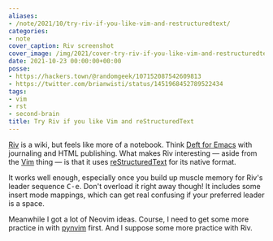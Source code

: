 ```yaml
---
aliases:
- /note/2021/10/try-riv-if-you-like-vim-and-restructuredtext/
categories:
- note
cover_caption: Riv screenshot
cover_image: /img/2021/cover-try-riv-if-you-like-vim-and-restructuredtext.png
date: 2021-10-23 00:00:00+00:00
posse:
- https://hackers.town/@randomgeek/107152087542609813
- https://twitter.com/brianwisti/status/1451968452789522434
tags:
- vim
- rst
- second-brain
title: Try Riv if you like Vim and reStructuredText
---
```


[Riv][riv] is a wiki, but feels like more of a notebook. Think [Deft for
Emacs][deft] with journaling and HTML publishing. What makes Riv interesting —
aside from the [Vim][vim] thing — is that it uses [reStructuredText][rst] for
its native format.

It works well enough, especially once you build up muscle memory for Riv's
leader sequence <kbd>C-e</kbd>. Don't overload it right away though! It
includes some insert mode mappings, which can get real confusing if your
preferred leader is a space.

Meanwhile I got a lot of Neovim ideas. Course, I need to get some
more practice in with [pynvim][pynvim] first. And I suppose some more practice
with Riv.

[riv]: https://github.com/gu-fan/riv.vim
[deft]: https://jblevins.org/projects/deft/
[vim]: https://www.vim.org/
[rst]: https://docutils.sourceforge.io/
[pynvim]: https://pynvim.readthedocs.io/en/latest/
